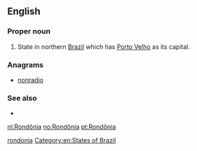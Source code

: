 ==English==

===Proper noun===
{{en-proper noun}}

# State in northern [[Brazil]] which has [[Porto Velho]] as its capital.

===Anagrams===
* [[nonradio#English|nonradio]]

===See also===
* {{pedialite}}

[[Category:English terms spelled with Ô|rondonia]]
[[Category:en:States of Brazil]]

[[nl:Rondônia]]
[[no:Rondônia]]
[[pt:Rondônia]]